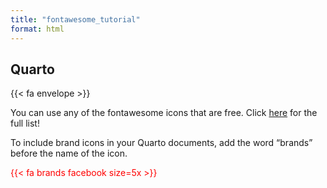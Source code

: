 ```yaml
---
title: "fontawesome_tutorial"
format: html
---
```


## Quarto

{{< fa envelope >}}

You can use any of the fontawesome icons that are free. Click [here](https://fontawesome.com/search?m=free) for the full list!

To include brand icons in your Quarto documents, add the word "brands" before the name of the icon.

<span style="color:red">{{< fa brands facebook size=5x >}}</span>

<span style="font-size: 3em; color: Tomato;">
  <i class="fa-solid fa-camera"></i>
</span>

<div class="fa-3x">
  <i class="fa-solid fa-circle-plus fa-beat"></i>
  <i class="fa-solid fa-heart fa-beat"></i>
  <i class="fa-solid fa-heart fa-beat" style="--fa-animation-duration: 0.5s;" ></i>
  <i class="fa-solid fa-heart fa-beat" style="--fa-animation-duration: 2s;"></i>
  <i class="fa-solid fa-heart fa-beat" style="--fa-beat-scale: 2.0;"></i>
</div>
